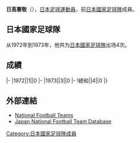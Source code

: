 {{Infobox football biography
|name=日高憲敬
|image=
|fullname=日高憲敬
|birth_date={{Birth date and age|1947|5|29}}
|cityofbirth=[[東京|東京]]
|countryofbirth=[[日本|日本]]
|height=
|position=[[前鋒_(足球)|前鋒]]
|currentclub=
|years=1971-1977
|clubs=[[新日本製鉄|新日本製鉄]]
|caps(goals)=
|nationalyears=1972-1973
|nationalteam=[[日本國家足球隊|日本]]
|nationalcaps(goals)=4 (0)
}}
'''日高憲敬'''（{{Bd|1947年|5月29日||}}），[[日本|日本]][[足球|足球]][[運動員|運動員]]，前[[日本國家足球隊|日本國家足球隊]]成員。

==日本國家足球隊==
从1972年到1973年，他共为[[日本國家足球隊|日本國家足球隊]]出场4次。

==成績==
{{Football player national team statistics|JPN}}
|-
|1972||1||0
|-
|1973||3||0
|-
!總和||4||0
|}

==外部連結==
{{Reflist}}
*[http://www.national-football-teams.com/v2/player.php?id=46641 National Football Teams]
*[https://web.archive.org/web/20130921105311/http://www.japannationalfootballteam.com/en/players/hidaka_noritaka.html Japan National Football Team Database]

{{Japan-sport-bio-stub}}
{{Soccer-player-stub}}
[[Category:日本國家足球隊成員|Category:日本國家足球隊成員]]